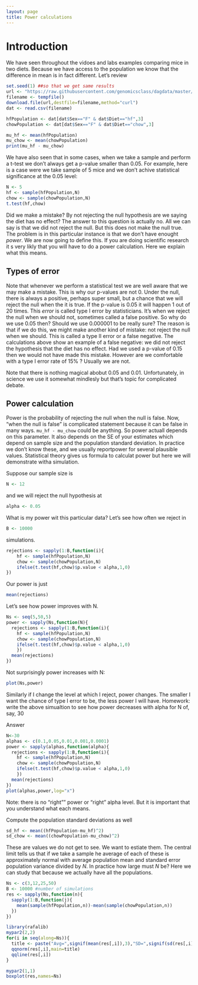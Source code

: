```yaml
---
layout: page
title: Power calculations
---
```


# Introduction

We have seen throughout the vidoes and labs examples comparing mice in two diets. Because we have access to the population we know that the difference in mean is in fact different. Let's review

```r
set.seed(1) ##so that we get same results
url <- "https://raw.githubusercontent.com/genomicsclass/dagdata/master/inst/extdata/mice_pheno.csv"
filename <- tempfile()
download.file(url,destfile=filename,method="curl")
dat <- read.csv(filename)

hfPopulation <- dat[dat$Sex=="F" & dat$Diet=="hf",3]
chowPopulation <- dat[dat$Sex=="F" & dat$Diet=="chow",3]

mu_hf <- mean(hfPopulation)
mu_chow <- mean(chowPopulation)
print(mu_hf - mu_chow)
```

We have also seen that in some cases, when we take a sample and perform a t-test we don't always get a p-value smaller than 0.05. For example, here is a case were we take sample of 5 mice and we don't achive statistical significance at the 0.05 level:

```r
N <- 5
hf <- sample(hfPopulation,N)
chow <- sample(chowPopulation,N)
t.test(hf,chow)
```

Did we make a mistake? By not rejecting the null hypothesis are we saying the diet has no effect? The answer to this question is actually no. All we can say is that we did not reject the null. But this does not make the null true. The problem is in this particular instance is that we don't have enought _power_. We are now going to define this. If you are doing scientific research it s very likly that you will have to do a power calculation. Here we explain what this means.


## Types of error

Note that whenever we perform a statistical test we are well aware that we may make a mistake. This is why our p-values are not 0. Under the null, there is always a positive, perhaps super small, but a chance that we will reject the null when the it is true. If the p-value is 0.05 it will happen 1 out of 20 times. This _error_ is called type I error by statisticians. It's when we reject the null when we should not, sometimes called a false positive. So why do we use 0.05 then? Should we use 0.000001 to be really sure? The reason is that if we do this, we might make another kind of mistake: not reject the null when we should. This is called a type II error or a false negative. The calculations above show an example of a false negative: we did not reject the hypothesis that the diet has no effect. Had we used a p-value of 0.15 then we would not have made this mistake. However are we comfortable with a type I error rate of 15% ? Usually we are not. 

Note that there is nothing magical abobut 0.05 and 0.01. Unfortunately, in science we use it somewhat mindlesly but that's topic for complicated debate.



## Power calculation

Power is the probability of rejecting the null when the null is false. Now, "when the null is false" is complicated statement because it can be false in many ways. `mu_hf - mu_chow` could be anything. So power actuall depends on this parameter. It also depends on the SE of your estimates which depend on sample size and the population standard deviation. In practice we don't know these, and we usually reportpower for several plausible values. Statistical theory gives us formula to calculat power but here we will demonstrate witha  simulation.


Suppose our sample size is 

```r
N <- 12
```

and we will reject the null hypothesis at

```r
alpha <- 0.05
```

What is my power wit this particular data? Let's see how often we reject in 

```r
B <- 10000
```

simulations.

```r
rejections <- sapply(1:B,function(i){
    hf <- sample(hfPopulation,N)
    chow <- sample(chowPopulation,N)
    ifelse(t.test(hf,chow)$p.value < alpha,1,0)
})
```

Our power is just 
```r
mean(rejections)
```

Let's see how power improves with N.
```r
Ns <- seq(5,50,5)
power <- sapply(Ns,function(N){
  rejections <- sapply(1:B,function(i){
    hf <- sample(hfPopulation,N)
    chow <- sample(chowPopulation,N)
    ifelse(t.test(hf,chow)$p.value < alpha,1,0)
    })
  mean(rejections)
})
```

Not surprisingly power increases with N:

```r
plot(Ns,power)
```

Similarly if I change the level at which I reject, power changes. The smaller I want the chance of type I error to be, the less power I will have. Homework: write the above simualtion to see how power decreases with alpha for N of, say, 30

Answer
```r
N<-30
alphas <- c(0.1,0.05,0.01,0.001,0.0001)
power <- sapply(alphas,function(alpha){
  rejections <- sapply(1:B,function(i){
    hf <- sample(hfPopulation,N)
    chow <- sample(chowPopulation,N)
    ifelse(t.test(hf,chow)$p.value < alpha,1,0)
    })
  mean(rejections)
})
plot(alphas,power,log="x")
```

Note: there is no "right"" power or "right" alpha level. But it is important that you understand what each means.





Compute the population standard deviations as well

```r
sd_hf <- mean((hfPopulation-mu_hf)^2)
sd_chow <- mean((chowPopulation-mu_chow)^2)
```

These are values we do not get to see. We want to estiate them.
The central limit tells us that if we take a sample
he average of each of these is approximately normal with average population mean and standard error population variance divided by $N$. In practice how large must $N$ be? Here we can study that because we actually have all the populations.

```r
Ns <- c(3,12,25,50)
B <- 10000 #number of simulations
res <- sapply(Ns,function(n){
  sapply(1:B,function(j){
    mean(sample(hfPopulation,n))-mean(sample(chowPopulation,n))
  })
})
```

```r
library(rafalib)
mypar2(2,2)
for(i in seq(along=Ns)){
  title <- paste("Avg=",signif(mean(res[,i]),3),"SD=",signif(sd(res[,i]),3))
  qqnorm(res[,i],main=title)
  qqline(res[,i])
}
```

```r
mypar2(1,1)
boxplot(res,names=Ns)
```




